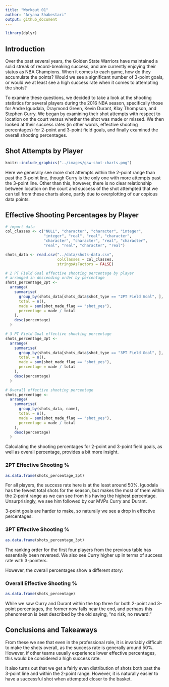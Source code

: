 ```yaml
---
title: "Workout 01"
author: "Aryana Shabestari"
output: github_document
---
```


```r
library(dplyr)
```

## Introduction

Over the past several years, the Golden State Warriors have maintained a solid streak of record-breaking success, and are currently enjoying their status as NBA Champions. When it comes to each game, how do they accumulate the points? Would we see a significant number of 3-point goals, or would we at least see a high success rate when it comes to attempting the shots?

To examine these questions, we decided to take a look at the shooting statistics for several players during the 2016 NBA season, specifically those for Andre Iguodala, Draymond Green, Kevin Durant, Klay Thompson, and Stephen Curry. We began by examining their shot attempts with respect to location on the court versus whether the shot was made or missed. We then looked at their success rates (in other words, effective shooting percentages) for 2-point and 3-point field goals, and finally examined the overall shooting percentages.

## Shot Attempts by Player

```r
knitr::include_graphics("../images/gsw-shot-charts.png")
```

Here we generally see more shot attempts within the 2-point range than past the 3-point line, though Curry is the only one with more attempts past the 3-point line. Other than this, however, there is no clear relationship between location on the court and success of the shot attempted that we can tell from these charts alone, partly due to overplotting of our copious data points.

## Effective Shooting Percentages by Player

```r
# import data
col_classes <- c("NULL", "character", "character", "integer", 
                 "integer", "real", "real", "character",
                 "character", "character", "real", "character",
                 "real", "real", "character", "real")

shots_data <- read.csv("../data/shots-data.csv",
                       colClasses = col_classes,
                       stringsAsFactors = FALSE)

# 2 PT Field Goal effective shooting percentage by player
# arranged in descending order by percentage
shots_percentage_2pt <- 
  arrange(
    summarise(
      group_by(shots_data[shots_data$shot_type == "2PT Field Goal", ], name),
      total = n(),
      made = sum(shot_made_flag == "shot_yes"),
      percentage = made / total
    ),
    desc(percentage)
  )

# 3 PT Field Goal effective shooting percentage
shots_percentage_3pt <- 
  arrange(
    summarise(
      group_by(shots_data[shots_data$shot_type == "3PT Field Goal", ], name),
      total = n(),
      made = sum(shot_made_flag == "shot_yes"),
      percentage = made / total
    ),
    desc(percentage)
  )

# Overall effective shooting percentage
shots_percentage <- 
  arrange(
    summarise(
      group_by(shots_data, name),
      total = n(),
      made = sum(shot_made_flag == "shot_yes"),
      percentage = made / total
    ),
    desc(percentage)
  )
```

Calculating the shooting percentages for 2-point and 3-point field goals, as well as overall percentage, provides a bit more insight.

### 2PT Effective Shooting %

```r
as.data.frame(shots_percentage_2pt)
```

For all players, the success rate here is at the least around 50%. Iguodala has the fewest total shots for the season, but makes the most of them within the 2-point range as we can see from his having the highest percentage. Unsurprisingly, we see him followed by our MVPs Curry and Durant.

3-point goals are harder to make, so naturally we see a drop in effective percentages:

### 3PT Effective Shooting %

```r
as.data.frame(shots_percentage_3pt)
```

The ranking order for the first four players from the previous table has essentially been reversed. We also see Curry higher up in terms of success rate with 3-pointers.

However, the overall percentages show a different story:

### Overall Effective Shooting %

```r
as.data.frame(shots_percentage)
```

While we saw Curry and Durant within the top three for both 2-point and 3-point percentages, the former now falls near the end, and perhaps this phenomenon is best described by the old saying, "no risk, no reward."

## Conclusions and Takeaways

From these we see that even in the professional role, it is invariably difficult to make the shots overall, as the success rate is generally around 50%. However, if other teams usually experience lower effective percentages, this would be considered a high success rate.

It also turns out that we get a fairly even distribution of shots both past the 3-point line and within the 2-point range. However, it is naturally easier to have a successful shot when attempted closer to the basket.
